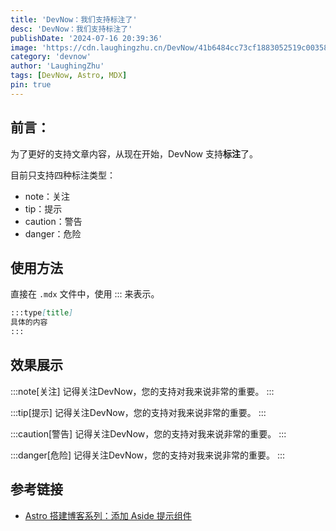 ```yaml
---
title: 'DevNow：我们支持标注了'
desc: 'DevNow：我们支持标注了'
publishDate: '2024-07-16 20:39:36'
image: 'https://cdn.laughingzhu.cn/DevNow/41b6484cc73cf1883052519c00358ce8-db3136.png'
category: 'devnow'
author: 'LaughingZhu'
tags: [DevNow, Astro, MDX]
pin: true
---
```


## 前言：

为了更好的支持文章内容，从现在开始，DevNow 支持**标注**了。

目前只支持四种标注类型：

- note：关注
- tip：提示
- caution：警告
- danger：危险

## 使用方法

直接在 `.mdx` 文件中，使用 ::: 来表示。

```md
:::type[title]
具体的内容
:::
```

## 效果展示

:::note[关注]
记得关注DevNow，您的支持对我来说非常的重要。
:::

:::tip[提示]
记得关注DevNow，您的支持对我来说非常的重要。
:::

:::caution[警告]
记得关注DevNow，您的支持对我来说非常的重要。
:::

:::danger[危险]
记得关注DevNow，您的支持对我来说非常的重要。
:::

## 参考链接

- [Astro 搭建博客系列：添加 Aside 提示组件](https://www.jizhule.cn/posts/astro-%E6%90%AD%E5%BB%BA%E5%8D%9A%E5%AE%A2%E7%B3%BB%E5%88%97%E6%B7%BB%E5%8A%A0-aside-%E6%8F%90%E7%A4%BA%E7%BB%84%E4%BB%B6)
